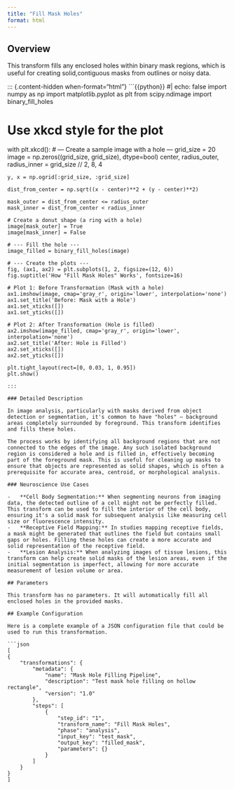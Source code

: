 ```yaml
---
title: "Fill Mask Holes"
format: html
---
```


## Overview

This transform fills any enclosed holes within binary mask regions, which is useful for creating solid,contiguous masks from outlines or noisy data.

::: {.content-hidden when-format="html"}
```{{python}}
#| echo: false
import numpy as np
import matplotlib.pyplot as plt
from scipy.ndimage import binary_fill_holes

# Use xkcd style for the plot
with plt.xkcd():
    # --- Create a sample image with a hole ---
    grid_size = 20
    image = np.zeros((grid_size, grid_size), dtype=bool)
    center, radius_outer, radius_inner = grid_size // 2, 8, 4

    y, x = np.ogrid[:grid_size, :grid_size]

    dist_from_center = np.sqrt((x - center)**2 + (y - center)**2)

    mask_outer = dist_from_center <= radius_outer
    mask_inner = dist_from_center < radius_inner

    # Create a donut shape (a ring with a hole)
    image[mask_outer] = True
    image[mask_inner] = False

    # --- Fill the hole ---
    image_filled = binary_fill_holes(image)

    # --- Create the plots ---
    fig, (ax1, ax2) = plt.subplots(1, 2, figsize=(12, 6))
    fig.suptitle('How "Fill Mask Holes" Works', fontsize=16)

    # Plot 1: Before Transformation (Mask with a hole)
    ax1.imshow(image, cmap='gray_r', origin='lower', interpolation='none')
    ax1.set_title('Before: Mask with a Hole')
    ax1.set_xticks([])
    ax1.set_yticks([])

    # Plot 2: After Transformation (Hole is filled)
    ax2.imshow(image_filled, cmap='gray_r', origin='lower', interpolation='none')
    ax2.set_title('After: Hole is Filled')
    ax2.set_xticks([])
    ax2.set_yticks([])

    plt.tight_layout(rect=[0, 0.03, 1, 0.95])
    plt.show()
```
:::

### Detailed Description

In image analysis, particularly with masks derived from object detection or segmentation, it's common to have "holes" – background areas completely surrounded by foreground. This transform identifies and fills these holes.

The process works by identifying all background regions that are not connected to the edges of the image. Any such isolated background region is considered a hole and is filled in, effectively becoming part of the foreground mask. This is useful for cleaning up masks to ensure that objects are represented as solid shapes, which is often a prerequisite for accurate area, centroid, or morphological analysis.

### Neuroscience Use Cases

-   **Cell Body Segmentation:** When segmenting neurons from imaging data, the detected outline of a cell might not be perfectly filled. This transform can be used to fill the interior of the cell body, ensuring it's a solid mask for subsequent analysis like measuring cell size or fluorescence intensity.
-   **Receptive Field Mapping:** In studies mapping receptive fields, a mask might be generated that outlines the field but contains small gaps or holes. Filling these holes can create a more accurate and solid representation of the receptive field.
-   **Lesion Analysis:** When analyzing images of tissue lesions, this transform can help create solid masks of the lesion areas, even if the initial segmentation is imperfect, allowing for more accurate measurement of lesion volume or area.

## Parameters

This transform has no parameters. It will automatically fill all enclosed holes in the provided masks.

## Example Configuration

Here is a complete example of a JSON configuration file that could be used to run this transformation.

```json
[
{
    "transformations": {
        "metadata": {
            "name": "Mask Hole Filling Pipeline",
            "description": "Test mask hole filling on hollow rectangle",
            "version": "1.0"
        },
        "steps": [
            {
                "step_id": "1",
                "transform_name": "Fill Mask Holes",
                "phase": "analysis",
                "input_key": "test_mask",
                "output_key": "filled_mask",
                "parameters": {}
            }
        ]
    }
}
]
```
